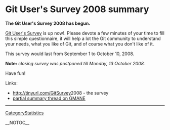 = Git User's Survey 2008 summary =

<b>The Git User's Survey 2008 has begun.</b>

[http://www.survs.com/survey?id=M3PIVU72&channel=2WXE4BVTW8 Git User's Survey] is up now!. Please devote a few minutes of your time to fill this simple questionnaire, it will help a lot the Git community to understand your needs, what you like of Git, and of course what you don't like of it.

This survey would last from September 1 to October 10, 2008.

<b>Note:</b> <i>closing survey was postponed till Monday, 13 October 2008.</i>

Have fun!

Links:
* http://tinyurl.com/[[GitSurvey]]2008 - the survey
* [http://thread.gmane.org/gmane.comp.version-control.git/94797/ partial summary thread on GMANE]

----
[[CategoryStatistics]]

__NOTOC__